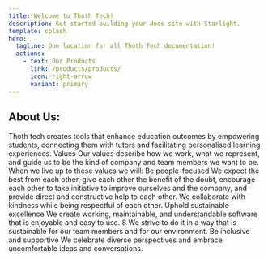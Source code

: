 ```yaml
---
title: Welcome to Thoth Tech!
description: Get started building your docs site with Starlight.
template: splash
hero:
  tagline: One location for all Thoth Tech documentation!
  actions:
    - text: Our Products
      link: /products/products/
      icon: right-arrow
      variant: primary
---
```



## About Us:

<Card title="What we do">
  Thoth tech creates tools that enhance education outcomes by empowering
  students, connecting them with tutors and facilitating personalised learning
  experiences. Values Our values describe how we work, what we represent, and
  guide us to be the kind of company and team members we want to be. When we
  live up to these values we will: Be people-focused We expect the best from
  each other, give each other the benefit of the doubt, encourage each other to
  take initiative to improve ourselves and the company, and provide direct and
  constructive help to each other. We collaborate with kindness while being
  respectful of each other. Uphold sustainable excellence We create working,
  maintainable, and understandable software that is enjoyable and easy to use. 8
  We strive to do it in a way that is sustainable for our team members and for
  our environment. Be inclusive and supportive We celebrate diverse perspectives
  and embrace uncomfortable ideas and conversations.
</Card>

<CardGrid>
  <LinkCard
    title="Policies"
    description="Understand what we stand for."
    href="/teams-and-leadership/leadership-t2-2023/"
  />
  <LinkCard
    title="Process"
    description="Learn how Thoth Tech functions."
    href="/processes/introduction/"
  />
  <LinkCard
    title="News"
    description="View the latest in Thoth Tech news."
    href="/processes/introduction/"
  />
  <LinkCard
    title="Leadership"
    description="Meet our team."
    href="/teams-and-leadership/leadership-t2-2023/"
  />
</CardGrid>
